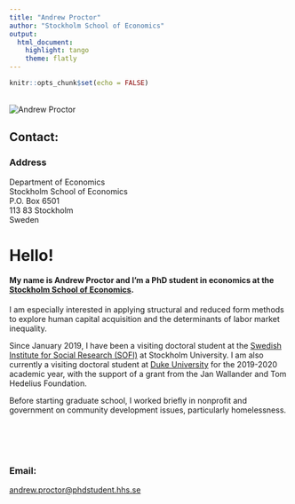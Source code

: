 ```yaml
---
title: "Andrew Proctor"
author: "Stockholm School of Economics"
output:
  html_document:
    highlight: tango
    theme: flatly
---
```


```r
knitr::opts_chunk$set(echo = FALSE)
```


<div class = "row">
<div class = "col-md-6">
<br>
<img src="handels.jpg" alt="Andrew Proctor">

## Contact:

### Address
  Department of Economics <br>
  Stockholm School of Economics <br>
  P.O. Box 6501 <br>
  113 83 Stockholm <br>
  Sweden


</div
<div class = "col-md-6">
# Hello!

#### My name is Andrew Proctor and I'm a PhD student in economics at the [Stockholm School of Economics](https://www.hhs.se/en/research/departments/de/).####

I am especially interested in applying structural and reduced form 
methods to explore human capital acquisition and the determinants of labor 
market inequality.  

Since January 2019, I have been a visiting doctoral student at the 
[Swedish Institute for Social Research (SOFI)](https://www.sofi.su.se/english/) 
at Stockholm University. I am also currently a visiting doctoral student at 
[Duke University](https://econ.duke.edu/) for the 2019-2020 academic year, with the 
support of a grant from the Jan Wallander and Tom Hedelius Foundation. 

Before starting graduate school, I worked briefly in nonprofit and government on 
community development issues, particularly homelessness.
<br>
<br>
<br>
<br>
<br>

### Email:  
<a href = "mailto: andrew.proctor@phdstudent.hhs.se ">andrew.proctor@phdstudent.hhs.se</a>
</div>
</div>

<br>





